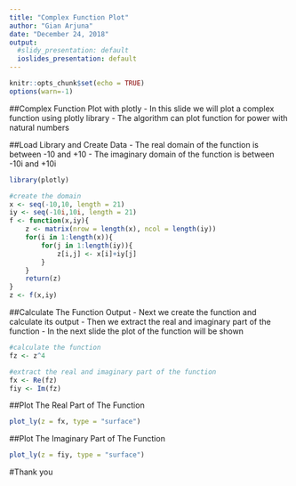 ---
title: "Complex Function Plot"
author: "Gian Arjuna"
date: "December 24, 2018"
output:
  #slidy_presentation: default
  ioslides_presentation: default
---

```{r setup, include=FALSE}
knitr::opts_chunk$set(echo = TRUE)
options(warn=-1)
```

##Complex Function Plot with plotly
- In this slide we will plot a complex function using plotly library
- The algorithm can plot function for power with natural numbers

##Load Library and Create Data
- The real domain of the function is between -10 and +10
- The imaginary domain of the function is between -10i and +10i

```{r, include = FALSE}
library(plotly)
```
```{r}
#create the domain
x <- seq(-10,10, length = 21)
iy <- seq(-10i,10i, length = 21)
f <- function(x,iy){
    z <- matrix(nrow = length(x), ncol = length(iy))
    for(i in 1:length(x)){
        for(j in 1:length(iy)){
            z[i,j] <- x[i]+iy[j]
        }
    }
    return(z)
}
z <- f(x,iy)
``` 

##Calculate The Function Output 
- Next we create the function and calculate its output
- Then we extract the real and imaginary part of the function
- In the next slide the plot of the function will be shown
```{r}
#calculate the function
fz <- z^4

#extract the real and imaginary part of the function
fx <- Re(fz)
fiy <- Im(fz)
```

##Plot The Real Part of The Function
```{r, echo = FALSE}
plot_ly(z = fx, type = "surface")
```

##Plot The Imaginary Part of The Function
```{r, echo = FALSE}
plot_ly(z = fiy, type = "surface")
```

#Thank you